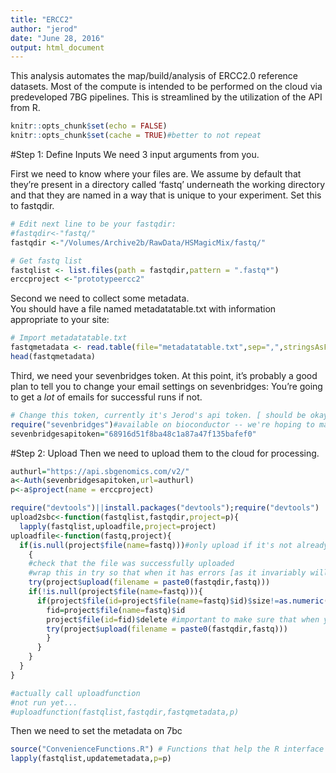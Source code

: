 ```yaml
---
title: "ERCC2"
author: "jerod"
date: "June 28, 2016"
output: html_document
---
```


This analysis automates the map/build/analysis of ERCC2.0 reference datasets.
Most of the compute is intended to be performed on the cloud via predeveloped 7BG pipelines.
This is streamlined by the utilization of the API from R.
```r
knitr::opts_chunk$set(echo = FALSE)
knitr::opts_chunk$set(cache = TRUE)#better to not repeat
```

#Step 1:  Define Inputs
We need 3 input arguments from you.

First we need to know where your files are.  We assume by default that they're 
present in a directory called 'fastq' underneath the working directory and that
they are named in a way that is unique to your experiment. Set this to fastqdir.

```r
# Edit next line to be your fastqdir:
#fastqdir<-"fastq/"
fastqdir <-"/Volumes/Archive2b/RawData/HSMagicMix/fastq/"

# Get fastq list
fastqlist <- list.files(path = fastqdir,pattern = ".fastq*")
erccproject <-"prototypeercc2"
```
Second we need to collect some metadata.  
You should have a file named metadatatable.txt with information appropriate to 
your site:

```r
# Import metadatatable.txt
fastqmetadata <- read.table(file="metadatatable.txt",sep=",",stringsAsFactors = FALSE,header = TRUE,colClasses = c(rep("character",10)))
head(fastqmetadata)
```
Third, we need your sevenbridges token.  At this point, it's probably a good plan to tell you to change your email settings on sevenbridges:
You're going to get a *lot* of emails for successful runs if not.
```r
# Change this token, currently it's Jerod's api token. [ should be okay for this 1 HS run]
require("sevenbridges")#available on bioconductor -- we're hoping to make this all as a pre-setup VM...
sevenbridgesapitoken="68916d51f8ba48c1a87a47f135bafef0"
```

#Step 2: Upload
Then we need to upload them to the cloud for processing.  
```r
authurl="https://api.sbgenomics.com/v2/"
a<-Auth(sevenbridgesapitoken,url=authurl)
p<-a$project(name = erccproject)

require("devtools")||install.packages("devtools");require("devtools")
upload2sbc<-function(fastqlist,fastqdir,project=p){
  lapply(fastqlist,uploadfile,project=project)
uploadfile<-function(fastq,project){
  if(is.null(project$file(name=fastq)))#only upload if it's not already in the cloud folder.  
    {
    #check that the file was successfully uploaded
    #wrap this in try so that when it has errors [as it invariably will], it doesn't cancel everything.
    try(project$upload(filename = paste0(fastqdir,fastq)))
    if(!is.null(project$file(name=fastq))){
      if(project$file(id=project$file(name=fastq)$id)$size!=as.numeric(file.info(paste0(fastqdir,fastq))[1])){ #if the local size isn't the remote size, try again.
        fid=project$file(name=fastq)$id
        project$file(id=fid)$delete #important to make sure that when you make a 'delete' call, it's to the file and not to the project...
        try(project$upload(filename = paste0(fastqdir,fastq)))
        }
      }
    }
  }
}

#actually call uploadfunction
#not run yet...
#uploadfunction(fastqlist,fastqdir,fastqmetadata,p)
```
Then we need to set the metadata on 7bc
```R
source("ConvenienceFunctions.R") # Functions that help the R interface with SBC go more smoothly and are applied in multiple contexts.
lapply(fastqlist,updatemetadata,p=p)
```

